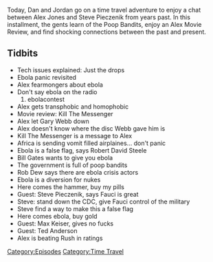 {{DEFAULTSORT:
    #_EPISODE_0535:October 16, 2014
}}{{Episode
    | title           = October 16, 2014
    | caption         = [https://knowledgefight.libsyn.com/535-october-16-2014 Listen to this episode on Libsyn]
    | episodeNumber   = 535
    | length          = 01:23:33
    | airDate         = February 26, 2021
    | coverageDate    = October 16, 2014
    | episodeType     = [[:Category:Time Travel|Time Travel]]
    | appearance      = [[Gary Webb]], [[Robert David Steele]], [[Bill Gates]], [[Rob Dew]], [[Steve Pieczenik]], [[Anthony Fauci]], [[Max Keiser]], [[Rush Limbaugh]]
    | previousEpisode = [[534: February 19, 2021]]
    | nextEpisode     = [[536: February 28, 2021]]
}}

{{Stub}}

Today, Dan and Jordan go on a time travel adventure to enjoy a chat between Alex Jones and Steve Pieczenik from years past. In this installment, the gents learn of the Poop Bandits, enjoy an Alex Movie Review, and find shocking connections between the past and present.

==Tidbits==

*Tech issues explained: Just the drops
*Ebola panic revisited
*Alex fearmongers about ebola
*Don't say ebola on the radio
*#ebolacontest
*Alex gets transphobic and homophobic
*Movie review: Kill The Messenger
*Alex let Gary Webb down
*Alex doesn't know where the disc Webb gave him is
*Kill The Messenger is a message to Alex
*Africa is sending vomit filled airplaines... don't panic
*Ebola is a false flag, says Robert David Steele
*Bill Gates wants to give you ebola
*The government is full of poop bandits
*Rob Dew says there are ebola crisis actors
*Ebola is a diversion for nukes
*Here comes the hammer, buy my pills
*Guest: Steve Pieczenik, says Fauci is great
*Steve: stand down the CDC, give Fauci control of the military
*Steve find a way to make this a false flag
*Here comes ebola, buy gold
*Guest: Max Keiser, gives no fucks
*Guest: Ted Anderson
*Alex is beating Rush in ratings

[[Category:Episodes]]
[[Category:Time Travel]]
